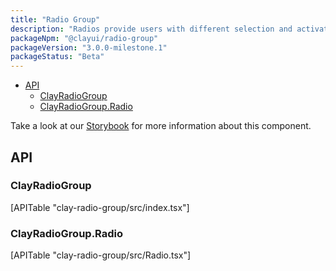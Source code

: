 ```yaml
---
title: "Radio Group"
description: "Radios provide users with different selection and activation tools."
packageNpm: "@clayui/radio-group"
packageVersion: "3.0.0-milestone.1"
packageStatus: "Beta"
---
```



<div class="nav-toc">

- [API](#api)
  - [ClayRadioGroup](#clayradiogroup)
  - [ClayRadioGroup.Radio](#clayradiogroup.radio)

</div>

<div class="clay-site-alert alert alert-warning">
    Take a look at our <a href="https://storybook-clayui.netlify.com/?path=/story/clayradiogroup--default">Storybook</a> for more information about this component.
</div>

<RadioGroup />

## API

### ClayRadioGroup

<div>
	[APITable "clay-radio-group/src/index.tsx"]
</div>

### ClayRadioGroup.Radio

<div>
	[APITable "clay-radio-group/src/Radio.tsx"]
</div>
